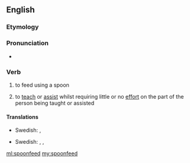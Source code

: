 ==English==

===Etymology===
{{compound|spoon|feed}}

===Pronunciation===
* {{a|UK}} {{IPA|/ˈspuːnfiːd/}}

===Verb===
{{en-verb|spoonfeeds|spoonfeeding|spoonfed}}

# {{transitive}} to feed using a spoon
# {{transitive|figuratively}} to [[teach]] or [[assist]] whilst requiring little or no [[effort]] on the part of the person being taught or assisted

====Translations====
{{trans-top|to feed}}
*Swedish: {{t-|sv|skedmata}}, {{t+|sv|mata}}
{{trans-mid}}
{{trans-bottom}}
{{trans-top|to teach or assist}}
*Swedish: {{t-|sv|skedmata}}, {{t+|sv|dalta}}, {{t+|sv|klema}}
{{trans-mid}}
{{trans-bottom}}

[[ml:spoonfeed]]
[[my:spoonfeed]]